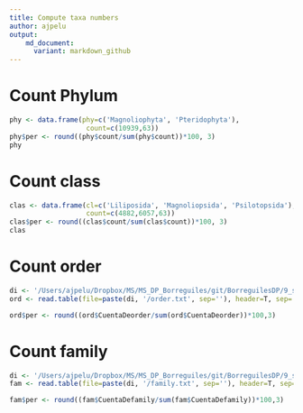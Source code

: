 ```yaml
---
title: Compute taxa numbers
author: ajpelu
output:
    md_document:
      variant: markdown_github
---
```




# Count Phylum 
```r
phy <- data.frame(phy=c('Magnoliophyta', 'Pteridophyta'),
                   count=c(10939,63))
phy$per <- round((phy$count/sum(phy$count))*100, 3)
phy 
```


# Count class
```r
clas <- data.frame(cl=c('Liliposida', 'Magnoliopsida', 'Psilotopsida'),
                   count=c(4882,6057,63))
clas$per <- round((clas$count/sum(clas$count))*100, 3)
clas
```


# Count order
```r
di <- '/Users/ajpelu/Dropbox/MS/MS_DP_Borreguiles/git/BorreguilesDP/9_submission/revision_1/data' 
ord <- read.table(file=paste(di, '/order.txt', sep=''), header=T, sep='\t')

ord$per <- round((ord$CuentaDeorder/sum(ord$CuentaDeorder))*100,3)

```


# Count family
```r
di <- '/Users/ajpelu/Dropbox/MS/MS_DP_Borreguiles/git/BorreguilesDP/9_submission/revision_1/data' 
fam <- read.table(file=paste(di, '/family.txt', sep=''), header=T, sep='\t')

fam$per <- round((fam$CuentaDefamily/sum(fam$CuentaDefamily))*100,3)

```
